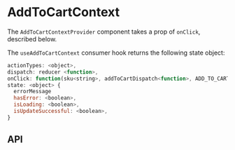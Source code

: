 
<Meta title="Contexts/AddToCartContext" component="AddToCartContextProvider" />

# AddToCartContext

The `AddToCartContextProvider` component takes a prop of `onClick`, described below.

The `useAddToCartContext` consumer hook returns the following state object:

```js
actionTypes: <object>,
dispatch: reducer <function>,
onClick: function(sku<string>, addToCartDispatch<function>, ADD_TO_CART_ACTION_TYPES<array[string]>),
state: <object> {
  errorMessage
  hasError: <boolean>,
  isLoading: <boolean>,
  isUpdateSuccessful: <boolean>,
}
```

## API

<ArgsTable of={AddToCartContextProvider} />
